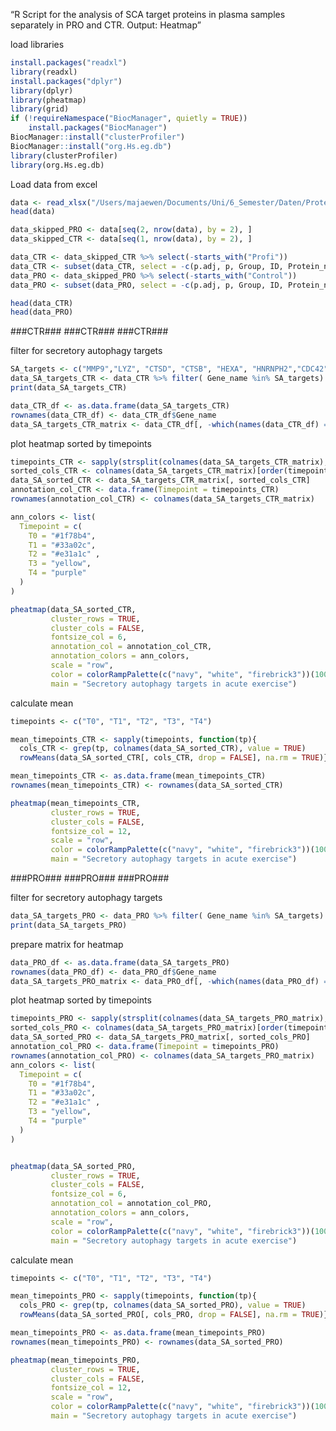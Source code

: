 "R Script for the analysis of SCA target proteins in plasma samples separately in PRO and CTR.
Output: Heatmap"

load libraries
```r
install.packages("readxl") 
library(readxl)
install.packages("dplyr") 
library(dplyr)
library(pheatmap)
library(grid)
if (!requireNamespace("BiocManager", quietly = TRUE))
    install.packages("BiocManager")
BiocManager::install("clusterProfiler")
BiocManager::install("org.Hs.eg.db")
library(clusterProfiler)
library(org.Hs.eg.db)
```
Load data from excel
```r
data <- read_xlsx("/Users/majaewen/Documents/Uni/6_Semester/Daten/Proteomics/ProteinData_with_pValues_Renamed.xlsx")
head(data)
```

```r
data_skipped_PRO <- data[seq(2, nrow(data), by = 2), ] 
data_skipped_CTR <- data[seq(1, nrow(data), by = 2), ]

data_CTR <- data_skipped_CTR %>% select(-starts_with("Profi")) 
data_CTR <- subset(data_CTR, select = -c(p.adj, p, Group, ID, Protein_name))
data_PRO <- data_skipped_PRO %>% select(-starts_with("Control"))
data_PRO <- subset(data_PRO, select = -c(p.adj, p, Group, ID, Protein_name))

head(data_CTR)
head(data_PRO)
```
###CTR###
###CTR###
###CTR###

filter for secretory autophagy targets
```r
SA_targets <- c("MMP9","LYZ", "CTSD", "CTSB", "HEXA", "HNRNPH2","CDC42", "CFL1", "GRN", "HEXB", "TGM2", "PLEK", "SCPEP1", "DPP7", "CORO1A", "EEF1A1", "MSN", "EHD4", "RPL12", "MMP19") #add SA targets: Lysozyme C, Cathepsine, beta-hexosaminidase subunit alpha, Heterogenous nuclear ribonucleoprotein H2, cell division control protein 42 homolog, Cofilin 1, Granulin, beta hexosaminidase subunit beta, Protein glutamine gamma glutamyltransferase 2, Pleckstrin, serine carboxypeptidase, Dipeptidyl peptidase 2, Coronin 1A, Elongation Factor 1 alpha 1, Moesin, EH domain containing 4, 60S ribosomal protein L12
data_SA_targets_CTR <- data_CTR %>% filter( Gene_name %in% SA_targets)
print(data_SA_targets_CTR)
```

```r
data_CTR_df <- as.data.frame(data_SA_targets_CTR) 
rownames(data_CTR_df) <- data_CTR_df$Gene_name
data_SA_targets_CTR_matrix <- data_CTR_df[, -which(names(data_CTR_df) == "Gene_name")] 
```

plot heatmap sorted by timepoints
```r
timepoints_CTR <- sapply(strsplit(colnames(data_SA_targets_CTR_matrix), "_"), `[`, 3)
sorted_cols_CTR <- colnames(data_SA_targets_CTR_matrix)[order(timepoints_CTR)] 
data_SA_sorted_CTR <- data_SA_targets_CTR_matrix[, sorted_cols_CTR]
annotation_col_CTR <- data.frame(Timepoint = timepoints_CTR)
rownames(annotation_col_CTR) <- colnames(data_SA_targets_CTR_matrix)

ann_colors <- list(
  Timepoint = c(
    T0 = "#1f78b4", 
    T1 = "#33a02c",  
    T2 = "#e31a1c" ,
    T3 = "yellow",
    T4 = "purple"
  )
)

pheatmap(data_SA_sorted_CTR,
         cluster_rows = TRUE,
         cluster_cols = FALSE,
         fontsize_col = 6,
         annotation_col = annotation_col_CTR,  
         annotation_colors = ann_colors, 
         scale = "row",  
         color = colorRampPalette(c("navy", "white", "firebrick3"))(100),
         main = "Secretory autophagy targets in acute exercise")
```
calculate mean 
```r
timepoints <- c("T0", "T1", "T2", "T3", "T4") 

mean_timepoints_CTR <- sapply(timepoints, function(tp){
  cols_CTR <- grep(tp, colnames(data_SA_sorted_CTR), value = TRUE)
  rowMeans(data_SA_sorted_CTR[, cols_CTR, drop = FALSE], na.rm = TRUE)})

mean_timepoints_CTR <- as.data.frame(mean_timepoints_CTR)
rownames(mean_timepoints_CTR) <- rownames(data_SA_sorted_CTR)

pheatmap(mean_timepoints_CTR,
         cluster_rows = TRUE,
         cluster_cols = FALSE,
         fontsize_col = 12,
         scale = "row",  
         color = colorRampPalette(c("navy", "white", "firebrick3"))(100),
         main = "Secretory autophagy targets in acute exercise")
```
###PRO###
###PRO###
###PRO###

filter for secretory autophagy targets
```r
data_SA_targets_PRO <- data_PRO %>% filter( Gene_name %in% SA_targets)
print(data_SA_targets_PRO)
```

prepare matrix for heatmap
```r
data_PRO_df <- as.data.frame(data_SA_targets_PRO) 
rownames(data_PRO_df) <- data_PRO_df$Gene_name
data_SA_targets_PRO_matrix <- data_PRO_df[, -which(names(data_PRO_df) == "Gene_name")] 
```
 
plot heatmap sorted by timepoints
```r
timepoints_PRO <- sapply(strsplit(colnames(data_SA_targets_PRO_matrix), "_"), `[`, 3)
sorted_cols_PRO <- colnames(data_SA_targets_PRO_matrix)[order(timepoints_PRO)] 
data_SA_sorted_PRO <- data_SA_targets_PRO_matrix[, sorted_cols_PRO]
annotation_col_PRO <- data.frame(Timepoint = timepoints_PRO)
rownames(annotation_col_PRO) <- colnames(data_SA_targets_PRO_matrix)
ann_colors <- list(
  Timepoint = c(
    T0 = "#1f78b4", 
    T1 = "#33a02c",  
    T2 = "#e31a1c" ,
    T3 = "yellow",
    T4 = "purple"
  )
)


pheatmap(data_SA_sorted_PRO,
         cluster_rows = TRUE,
         cluster_cols = FALSE,
         fontsize_col = 6,
         annotation_col = annotation_col_PRO,  
         annotation_colors = ann_colors, 
         scale = "row",  
         color = colorRampPalette(c("navy", "white", "firebrick3"))(100),
         main = "Secretory autophagy targets in acute exercise")
```

calculate mean 
```r
timepoints <- c("T0", "T1", "T2", "T3", "T4") 

mean_timepoints_PRO <- sapply(timepoints, function(tp){
  cols_PRO <- grep(tp, colnames(data_SA_sorted_PRO), value = TRUE)
  rowMeans(data_SA_sorted_PRO[, cols_PRO, drop = FALSE], na.rm = TRUE)})

mean_timepoints_PRO <- as.data.frame(mean_timepoints_PRO)
rownames(mean_timepoints_PRO) <- rownames(data_SA_sorted_PRO)

pheatmap(mean_timepoints_PRO,
         cluster_rows = TRUE,
         cluster_cols = FALSE,
         fontsize_col = 12,
         scale = "row",  
         color = colorRampPalette(c("navy", "white", "firebrick3"))(100),
         main = "Secretory autophagy targets in acute exercise")
```